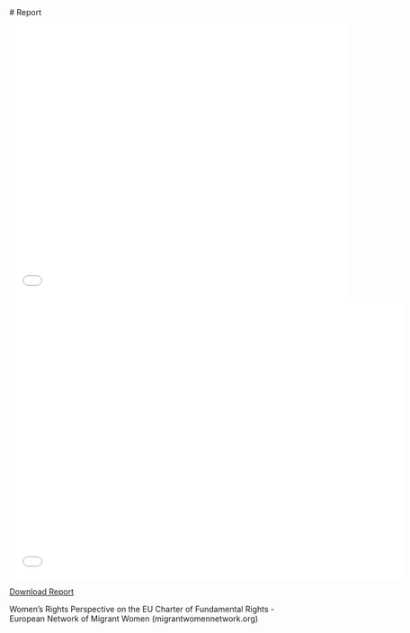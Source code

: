 
<Report>
# Report

<iframe src="/public/images/FULFIL_Report2024.pdf" width="600" height="500" frameborder="0"></iframe>
<embed src="/public/images/FULFIL_Report2024.pdf" type="application/pdf" width="700" height="500">

<a href="/public/images/FULFIL_Report2024.pdf" target="_blank">Download Report</a>

Women’s Rights Perspective on the EU Charter of Fundamental Rights - European Network of Migrant Women (migrantwomennetwork.org)

</Report>
